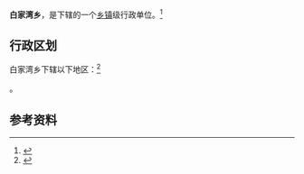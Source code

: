 {{中国乡级行政区|62/05/23/215/000}}

'''白家湾乡'''，是{{PRC admin/fullname|62/05/23/215/000|3}}下辖的一个[[乡镇|乡镇]]级行政单位。<ref>{{PRC admin/ref sgc|{{PRC admin/parent|62/05/23/215/000}}}}</ref>

== 行政区划 ==

白家湾乡下辖以下地区：<ref>{{PRC admin/ref sgc|62/05/23/215/000}}</ref>

{{PRC admin/children|62/05/23/215/000}}。

== 参考资料 ==

{{reflist}}

{{行政区划小作品}}
{{PRC admin/navcat|62/05/23/215/000}}